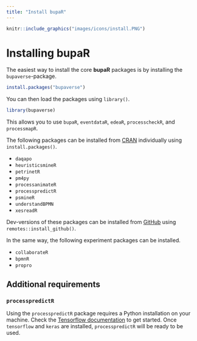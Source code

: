 ```yaml
---
title: "Install bupaR"
---
```




```r
knitr::include_graphics("images/icons/install.PNG")
```

# Installing bupaR

The easiest way to install the core **bupaR** packages is by installing the `bupaverse`-package. 

```r
install.packages("bupaverse")
```

You can then load the packages using `library()`. 

```r
library(bupaverse)
```

This allows you to use `bupaR`, `eventdataR`, `edeaR`, `processcheckR`, and `processmapR`. 

The following packages can be installed from [CRAN](https://cran.r-project.org/) individually using `install.packages()`.

* `daqapo`
* `heuristicsmineR`
* `petrinetR`
* `pm4py`
* `processanimateR`
* `processpredictR`
* `psmineR`
* `understandBPMN`
* `xesreadR`

Dev-versions of these packages can be installed from [GitHub](https://github.com/bupaverse) using `remotes::install_github()`.

In the same way, the following experiment packages can be installed.  

* `collaborateR`
* `bpmnR`
* `propro`

## Additional requirements

### `processpredictR`

Using the `processpredictR` package requires a Python installation on your machine. Check the [Tensorflow documentation](https://tensorflow.rstudio.com/install/) to get started. Once `tensorflow` and `keras` are installed, `processpredictR` will be ready to be used. 




